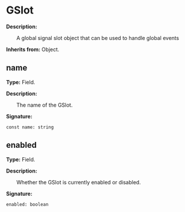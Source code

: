 
# GSlot

**Description:**

&emsp;&emsp;A global signal slot object that can be used to handle global events

**Inherits from:** Object.

## name

**Type:** Field.

**Description:**

&emsp;&emsp;The name of the GSlot.

**Signature:**
```tl
const name: string
```

## enabled

**Type:** Field.

**Description:**

&emsp;&emsp;Whether the GSlot is currently enabled or disabled.

**Signature:**
```tl
enabled: boolean
```